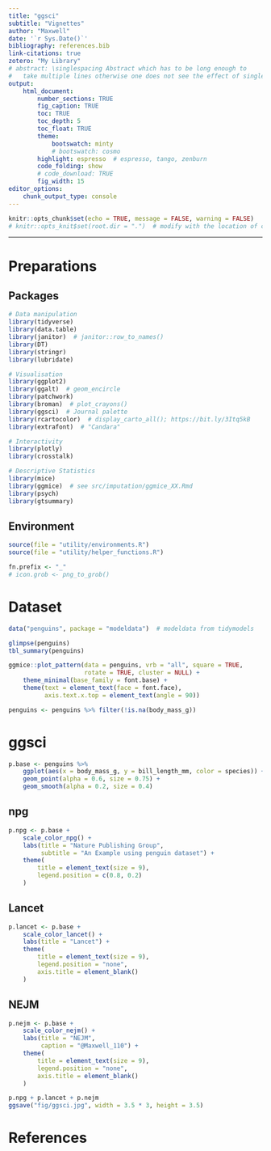 ```yaml
---
title: "ggsci"
subtitle: "Vignettes"
author: "Maxwell"
date: '`r Sys.Date()`'
bibliography: references.bib
link-citations: true
zotero: "My Library"
# abstract: \singlespacing Abstract which has to be long enough to 
#   take multiple lines otherwise one does not see the effect of single-spacing.
output: 
    html_document:
        number_sections: TRUE
        fig_caption: TRUE
        toc: TRUE
        toc_depth: 5
        toc_float: TRUE
        theme:
            bootswatch: minty
            # bootswatch: cosmo
        highlight: espresso  # espresso, tango, zenburn
        code_folding: show
        # code_download: TRUE
        fig_width: 15
editor_options: 
    chunk_output_type: console
---
```


```r
knitr::opts_chunk$set(echo = TRUE, message = FALSE, warning = FALSE)
# knitr::opts_knit$set(root.dir = ".")  # modify with the location of code
```

***

# Preparations {.tabset .tabset-fade .tabset-pills}
## Packages
```r
# Data manipulation
library(tidyverse)
library(data.table)
library(janitor)  # janitor::row_to_names()
library(DT)
library(stringr)
library(lubridate)

# Visualisation
library(ggplot2)
library(ggalt)  # geom_encircle
library(patchwork)
library(broman)  # plot_crayons()
library(ggsci)  # Journal palette
library(rcartocolor)  # display_carto_all(); https://bit.ly/3Itq5kB
library(extrafont)  # "Candara"

# Interactivity
library(plotly)
library(crosstalk)

# Descriptive Statistics
library(mice)
library(ggmice)  # see src/imputation/ggmice_XX.Rmd
library(psych)
library(gtsummary)
```

## Environment
```r
source(file = "utility/environments.R")
source(file = "utility/helper_functions.R")

fn.prefix <- "_"
# icon.grob <- png_to_grob()
```


# Dataset {.tabset .tabset-fade .tabset-pills}
```r
data("penguins", package = "modeldata")  # modeldata from tidymodels
```

```r
glimpse(penguins)
tbl_summary(penguins)
```

```r
ggmice::plot_pattern(data = penguins, vrb = "all", square = TRUE, 
                     rotate = TRUE, cluster = NULL) + 
    theme_minimal(base_family = font.base) + 
    theme(text = element_text(face = font.face), 
          axis.text.x.top = element_text(angle = 90))
```


```r
penguins <- penguins %>% filter(!is.na(body_mass_g))
```


# ggsci
```r
p.base <- penguins %>% 
    ggplot(aes(x = body_mass_g, y = bill_length_mm, color = species)) + 
    geom_point(alpha = 0.6, size = 0.75) + 
    geom_smooth(alpha = 0.2, size = 0.4)
```

## npg
```r
p.npg <- p.base + 
    scale_color_npg() + 
    labs(title = "Nature Publishing Group", 
         subtitle = "An Example using penguin dataset") + 
    theme(
        title = element_text(size = 9), 
        legend.position = c(0.8, 0.2)
    )
```

## Lancet
```r
p.lancet <- p.base + 
    scale_color_lancet() + 
    labs(title = "Lancet") + 
    theme(
        title = element_text(size = 9), 
        legend.position = "none", 
        axis.title = element_blank()
    )
```

## NEJM
```r
p.nejm <- p.base + 
    scale_color_nejm() + 
    labs(title = "NEJM", 
         caption = "@Maxwell_110") + 
    theme(
        title = element_text(size = 9), 
        legend.position = "none", 
        axis.title = element_blank()
    )
```

```r
p.npg + p.lancet + p.nejm
ggsave("fig/ggsci.jpg", width = 3.5 * 3, height = 3.5)
```


# References



